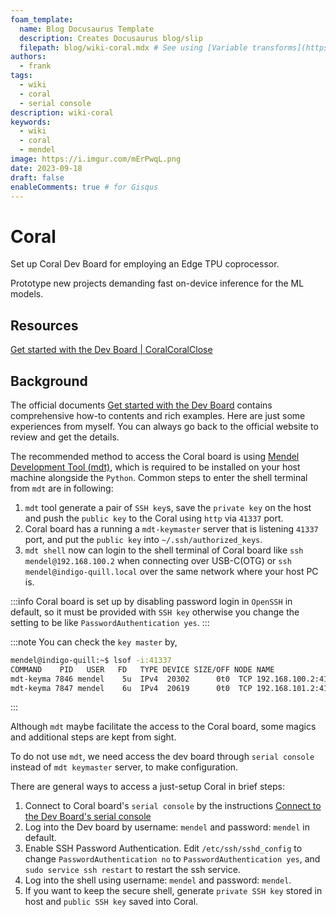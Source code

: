 ```yaml
---
foam_template:
  name: Blog Docusaurus Template
  description: Creates Docusaurus blog/slip
  filepath: blog/wiki-coral.mdx # See using [Variable transforms](https://code.visualstudio.com/docs/editor/userdefinedsnippets#_variable-transforms )
authors:
  - frank
tags:
  - wiki
  - coral
  - serial console
description: wiki-coral
keywords:
  - wiki
  - coral
  - mendel
image: https://i.imgur.com/mErPwqL.png
date: 2023-09-18
draft: false
enableComments: true # for Gisqus
---
```


# Coral

Set up Coral Dev Board for employing an Edge TPU coprocessor.

Prototype new projects demanding fast on-device inference for the ML models.

<!--truncate-->

## Resources

[Get started with the Dev Board | CoralCoralClose](https://coral.ai/docs/dev-board/get-started/)

## Background

The official documents [Get started with the Dev Board](https://coral.ai/docs/dev-board/get-started/) contains comprehensive how-to contents and rich examples. Here are just some experiences from myself. You can always go back to the official website to review and get the details.

The recommended method to access the Coral board is using [Mendel Development Tool (mdt)](https://coral.ai/docs/dev-board/mdt/), which is required to be installed on your host machine alongside the `Python`. Common steps to enter the shell terminal from `mdt` are in following:

1. `mdt` tool generate a pair of `SSH key`s, save the `private key` on the host and push the `public key` to the Coral using `http` via `41337` port.
2. Coral board has a running a `mdt-keymaster` server that is listening `41337` port, and put the `public key` into `~/.ssh/authorized_keys`.
3. `mdt shell` now can login to the shell terminal of Coral board like `ssh mendel@192.168.100.2` when connecting over USB-C(OTG) or `ssh mendel@indigo-quill.local` over the same network where your host PC is.

:::info
Coral board is set up by disabling password login in `OpenSSH` in default, so it must be provided with `SSH key` otherwise you change the setting to be like `PasswordAuthentication yes`.
:::

:::note
You can check the `key master` by,

```sh
mendel@indigo-quill:~$ lsof -i:41337
COMMAND    PID   USER   FD   TYPE DEVICE SIZE/OFF NODE NAME
mdt-keyma 7846 mendel    5u  IPv4  20302      0t0  TCP 192.168.100.2:41337 (LISTEN)
mdt-keyma 7847 mendel    6u  IPv4  20619      0t0  TCP 192.168.101.2:41337 (LISTEN)
```

:::

Although `mdt` maybe facilitate the access to the Coral board, some magics and additional steps are kept from sight.

To do not use `mdt`, we need access the dev board through `serial console` instead of `mdt keymaster` server, to make configuration.

There are general ways to access a just-setup Coral in brief steps:

1. Connect to Coral board's `serial console` by the instructions [Connect to the Dev Board's serial console](https://coral.ai/docs/dev-board/serial-console/)
2. Log into the Dev board by username: `mendel` and password: `mendel` in default.
3. Enable SSH Password Authentication. Edit `/etc/ssh/sshd_config` to change `PasswordAuthentication no` to `PasswordAuthentication yes`, and `sudo service ssh restart` to restart the ssh service.
4. Log into the shell using username: `mendel` and password: `mendel`.
5. If you want to keep the secure shell, generate `private SSH key` stored in host and `public SSH key` saved into Coral.
